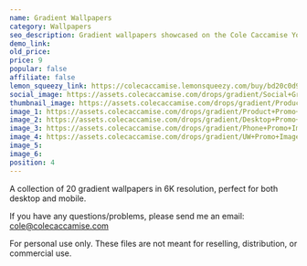 ```yaml
---
name: Gradient Wallpapers
category: Wallpapers
seo_description: Gradient wallpapers showcased on the Cole Caccamise YouTube channel.
demo_link:
old_price:
price: 9
popular: false
affiliate: false
lemon_squeezy_link: https://colecaccamise.lemonsqueezy.com/buy/bd20c0d9-3f33-4656-a6c4-300f704a49d5
social_image: https://assets.colecaccamise.com/drops/gradient/Social+Graph+Image+-+Gradient.png
thumbnail_image: https://assets.colecaccamise.com/drops/gradient/Product+Promo+Image+-+Gradient.png
image_1: https://assets.colecaccamise.com/drops/gradient/Product+Promo+Image+-+Gradient.png
image_2: https://assets.colecaccamise.com/drops/gradient/Desktop+Promo+Images.png
image_3: https://assets.colecaccamise.com/drops/gradient/Phone+Promo+Images.png
image_4: https://assets.colecaccamise.com/drops/gradient/UW+Promo+Images.png
image_5:
image_6:
position: 4
---
```


A collection of 20 gradient wallpapers in 6K resolution, perfect for both
desktop and mobile.

If you have any questions/problems, please send me an email:
[cole@colecaccamise.com](mailto:cole@colecaccamise.com)

For personal use only. These files are not meant for reselling, distribution, or
commercial use.
